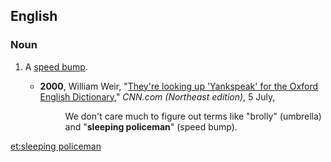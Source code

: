 ==English==

===Noun===
{{en-noun|sg=[[sleeping]] [[policeman]]|sleeping policemen}}

# {{context|British|and|Caribbean English|idiom}} A [[speed bump]].
#*'''2000''', William Weir, "[http://edition.cnn.com/2000/LOCAL/northeast/07/05/har.yankspeak/ They're looking up 'Yankspeak' for the Oxford English Dictionary]," ''CNN.com (Northeast edition)'', 5 July,
#*:We don't care much to figure out terms like "brolly" (umbrella) and "'''sleeping policeman'''" (speed bump).

[[et:sleeping policeman]]